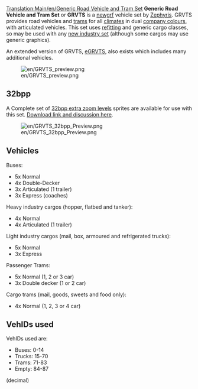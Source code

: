 [[Translation:Main/en/Generic Road Vehicle and Tram Set]]
{{en/Newgrf set|Name=Generic Road Vehicle and Tram Set
|Image=GRVTS preview.png
|Download=http://www.tt-forums.net/viewtopic.php?f=26&t=33415
|Discussion=http://www.tt-forums.net/viewtopic.php?f=26&t=33415
|Homepage=http://www.tt-forums.net/viewtopic.php?f=26&t=33415
}}
'''Generic Road Vehicle and Tram Set''' or '''GRVTS''' is a [[Main/en/NewGRF|newgrf]] vehicle set by [[Archive/en/Zephyris|Zephyris]]. GRVTS provides road vehicles and [[Main/en/Tramways|trams]] for all [[Main/en/Climates|climate]]s in dual [[Main/en/Company Colours|company colours]], with articulated vehicles. This set uses [[Main/en/Refit|refit]]ting and generic cargo classes, so may be used with any [[Main/en/NewGRF Industries|new industry set]] (although some cargos may use generic graphics).

An extended version of GRVTS, [[Main/en/Extended Generic Road Vehicle and Tram Set|eGRVTS]], also exists which includes many additional vehicles.

[[File:en/GRVTS preview.png|center]]

==32bpp==
A Complete set of [[Main/en/Playing with 32 bpp graphics|32bpp extra zoom levels]] sprites are available for use with this set. [http://www.tt-forums.net/viewtopic.php?f=36&t=47121&start=0 Download link and discussion here].

[[File:en/GRVTS 32bpp Preview.png|center]]

==Vehicles==

Buses:
*5x Normal
*4x Double-Decker
*3x Articulated (1 trailer)
*3x Express (coaches)

Heavy industry cargos (hopper, flatbed and tanker):
*4x Normal
*4x Articulated (1 trailer)

Light industry cargos (mail, box, armoured and refrigerated trucks):
*5x Normal
*3x Express

Passenger Trams:
*5x Normal (1, 2 or 3 car)
*3x Double decker (1 or 2 car)

Cargo trams (mail, goods, sweets and food only):
*4x Normal (1, 2, 3 or 4 car)

==VehIDs used==

VehIDs used are:
*Buses: 0-14
*Trucks: 15-70
*Trams: 71-83
*Empty: 84-87
(decimal)

{{en/Feature|0.6}}